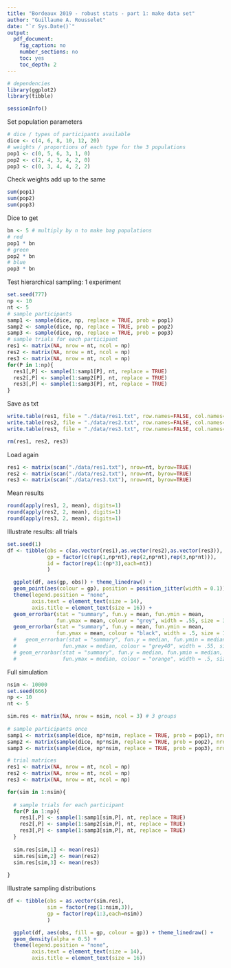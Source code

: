 ```yaml
---
title: "Bordeaux 2019 - robust stats - part 1: make data set"
author: "Guillaume A. Rousselet"
date: "`r Sys.Date()`"
output:
  pdf_document:
    fig_caption: no
    number_sections: no
    toc: yes
    toc_depth: 2
---
```


```r
# dependencies
library(ggplot2)
library(tibble)
```

```r
sessionInfo()
```

Set population parameters
```r
# dice / types of participants available
dice <- c(4, 6, 8, 10, 12, 20)
# weights / proportions of each type for the 3 populations
pop1 <- c(0, 5, 6, 3, 1, 0)
pop2 <- c(2, 4, 3, 4, 2, 0)
pop3 <- c(0, 3, 4, 4, 2, 2)
```

Check weights add up to the same
```r
sum(pop1)
sum(pop2)
sum(pop3)
```

Dice to get
```r
bn <- 5 # multiply by n to make bag populations
# red
pop1 * bn
# green
pop2 * bn
# blue
pop3 * bn
```

Test hierarchical sampling: 1 experiment
```r
set.seed(777)
np <- 10
nt <- 5
# sample participants
samp1 <- sample(dice, np, replace = TRUE, prob = pop1)
samp2 <- sample(dice, np, replace = TRUE, prob = pop2)
samp3 <- sample(dice, np, replace = TRUE, prob = pop3)
# sample trials for each participant
res1 <- matrix(NA, nrow = nt, ncol = np)
res2 <- matrix(NA, nrow = nt, ncol = np)
res3 <- matrix(NA, nrow = nt, ncol = np)
for(P in 1:np){
  res1[,P] <- sample(1:samp1[P], nt, replace = TRUE)
  res2[,P] <- sample(1:samp2[P], nt, replace = TRUE)
  res3[,P] <- sample(1:samp3[P], nt, replace = TRUE)
}
```

Save as txt
```r
write.table(res1, file = "./data/res1.txt", row.names=FALSE, col.names=FALSE)
write.table(res2, file = "./data/res2.txt", row.names=FALSE, col.names=FALSE)
write.table(res3, file = "./data/res3.txt", row.names=FALSE, col.names=FALSE)

rm(res1, res2, res3)
```

Load again
```r
res1 <- matrix(scan("./data/res1.txt"), nrow=nt, byrow=TRUE)
res2 <- matrix(scan("./data/res2.txt"), nrow=nt, byrow=TRUE)
res3 <- matrix(scan("./data/res3.txt"), nrow=nt, byrow=TRUE)
```


Mean results
```r
round(apply(res1, 2, mean), digits=1)
round(apply(res2, 2, mean), digits=1)
round(apply(res3, 2, mean), digits=1)
```

Illustrate results: all trials
```r
set.seed(1)
df <- tibble(obs = c(as.vector(res1),as.vector(res2),as.vector(res3)),
             gp = factor(c(rep(1,np*nt),rep(2,np*nt),rep(3,np*nt))),
             id = factor(rep(1:(np*3),each=nt))
             )

  ggplot(df, aes(gp, obs)) + theme_linedraw() +
  geom_point(aes(colour = gp), position = position_jitter(width = 0.1)) +
  theme(legend.position = "none",
        axis.text = element_text(size = 14),
        axis.title = element_text(size = 16)) +
  geom_errorbar(stat = "summary", fun.y = mean, fun.ymin = mean,
                fun.ymax = mean, colour = "grey", width = .55, size = 3) +
  geom_errorbar(stat = "summary", fun.y = mean, fun.ymin = mean,
                fun.ymax = mean, colour = "black", width = .5, size = 1)
  #   geom_errorbar(stat = "summary", fun.y = median, fun.ymin = median, 
  #               fun.ymax = median, colour = "grey40", width = .55, size = 3) +
  # geom_errorbar(stat = "summary", fun.y = median, fun.ymin = median, 
  #               fun.ymax = median, colour = "orange", width = .5, size = 1)
```

Full simulation
```r
nsim <- 10000
set.seed(666)
np <- 10
nt <- 5

sim.res <- matrix(NA, nrow = nsim, ncol = 3) # 3 groups
 
# sample participants once
samp1 <- matrix(sample(dice, np*nsim, replace = TRUE, prob = pop1), nrow = nsim)
samp2 <- matrix(sample(dice, np*nsim, replace = TRUE, prob = pop2), nrow = nsim)
samp3 <- matrix(sample(dice, np*nsim, replace = TRUE, prob = pop3), nrow = nsim)

# trial matrices
res1 <- matrix(NA, nrow = nt, ncol = np)
res2 <- matrix(NA, nrow = nt, ncol = np)
res3 <- matrix(NA, nrow = nt, ncol = np)

for(sim in 1:nsim){
  
  # sample trials for each participant
  for(P in 1:np){
    res1[,P] <- sample(1:samp1[sim,P], nt, replace = TRUE)
    res2[,P] <- sample(1:samp2[sim,P], nt, replace = TRUE)
    res3[,P] <- sample(1:samp3[sim,P], nt, replace = TRUE)
  }
  
  sim.res[sim,1] <- mean(res1)
  sim.res[sim,2] <- mean(res2)
  sim.res[sim,3] <- mean(res3)
  
}
```

Illustrate sampling distributions
```r
df <- tibble(obs = as.vector(sim.res),
             sim = factor(rep(1:nsim,3)),
             gp = factor(rep(1:3,each=nsim))
             )

  ggplot(df, aes(obs, fill = gp, colour = gp)) + theme_linedraw() +
  geom_density(alpha = 0.5) +
  theme(legend.position = "none",
        axis.text = element_text(size = 14),
        axis.title = element_text(size = 16))
```

